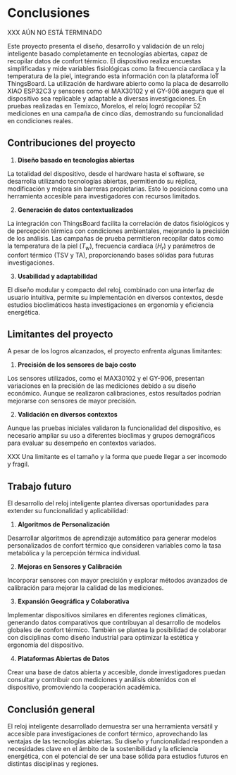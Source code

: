 # Conclusiones

XXX AÚN NO ESTÁ TERMINADO

Este proyecto presenta el diseño, desarrollo y validación de un reloj inteligente basado completamente en tecnologías abiertas, capaz de recopilar datos de confort térmico. El dispositivo realiza encuestas simplificadas y mide variables fisiológicas como la frecuencia cardíaca y la temperatura de la piel, integrando esta información con la plataforma IoT ThingsBoard. La utilización de hardware abierto como la placa de desarrollo XIAO ESP32C3 y sensores como el MAX30102 y el GY-906 asegura que el dispositivo sea replicable y adaptable a diversas investigaciones. En pruebas realizadas en Temixco, Morelos, el reloj logró recopilar 52 mediciones en una campaña de cinco días, demostrando su funcionalidad en condiciones reales.

## Contribuciones del proyecto

1. **Diseño basado en tecnologías abiertas**

La totalidad del dispositivo, desde el hardware hasta el software, se desarrolla utilizando tecnologías abiertas, permitiendo su réplica, modificación y mejora sin barreras propietarias. Esto lo posiciona como una herramienta accesible para investigadores con recursos limitados.

2. **Generación de datos contextualizados**

La integración con ThingsBoard facilita la correlación de datos fisiológicos y de percepción térmica con condiciones ambientales, mejorando la precisión de los análisis. Las campañas de prueba permitieron recopilar datos como la temperatura de la piel ($T_w$), frecuencia cardíaca ($H_r$) y parámetros de confort térmico (TSV y TA), proporcionando bases sólidas para futuras investigaciones.

3. **Usabilidad y adaptabilidad**

El diseño modular y compacto del reloj, combinado con una interfaz de usuario intuitiva, permite su implementación en diversos contextos, desde estudios bioclimáticos hasta investigaciones en ergonomía y eficiencia energética.

## Limitantes del proyecto

A pesar de los logros alcanzados, el proyecto enfrenta algunas limitantes:

1. **Precisión de los sensores de bajo costo**

Los sensores utilizados, como el MAX30102 y el GY-906, presentan variaciones en la precisión de las mediciones debido a su diseño económico. Aunque se realizaron calibraciones, estos resultados podrían mejorarse con sensores de mayor precisión.

2. **Validación en diversos contextos**

Aunque las pruebas iniciales validaron la funcionalidad del dispositivo, es necesario ampliar su uso a diferentes bioclimas y grupos demográficos para evaluar su desempeño en contextos variados.

XXX Una limitante es el tamaño y la forma que puede llegar a ser incomodo y fragil.


## Trabajo futuro

El desarrollo del reloj inteligente plantea diversas oportunidades para extender su funcionalidad y aplicabilidad:

1. **Algoritmos de Personalización**

Desarrollar algoritmos de aprendizaje automático para generar modelos personalizados de confort térmico que consideren variables como la tasa metabólica y la percepción térmica individual.

2. **Mejoras en Sensores y Calibración**

Incorporar sensores con mayor precisión y explorar métodos avanzados de calibración para mejorar la calidad de las mediciones.

3. **Expansión Geográfica y Colaborativa**

Implementar dispositivos similares en diferentes regiones climáticas, generando datos comparativos que contribuyan al desarrollo de modelos globales de confort térmico. También se plantea la posibilidad de colaborar con disciplinas como diseño industrial para optimizar la estética y ergonomía del dispositivo.

4. **Plataformas Abiertas de Datos**

Crear una base de datos abierta y accesible, donde investigadores puedan consultar y contribuir con mediciones y análisis obtenidos con el dispositivo, promoviendo la cooperación académica.

## Conclusión general

El reloj inteligente desarrollado demuestra ser una herramienta versátil y accesible para investigaciones de confort térmico, aprovechando las ventajas de las tecnologías abiertas. Su diseño y funcionalidad responden a necesidades clave en el ámbito de la sostenibilidad y la eficiencia energética, con el potencial de ser una base sólida para estudios futuros en distintas disciplinas y regiones.

